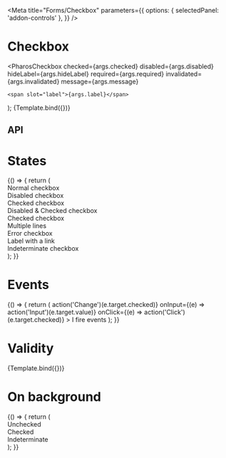 

<Meta
  title="Forms/Checkbox"
  parameters={{
    options: { selectedPanel: 'addon-controls' },
  }}
/>

# Checkbox

<GuidelineLink path="checkbox" />

  <PharosCheckbox
    checked={args.checked}
    disabled={args.disabled}
    hideLabel={args.hideLabel}
    required={args.required}
    invalidated={args.invalidated}
    message={args.message}
  >
    <span slot="label">{args.label}</span>
  </PharosCheckbox>
);

<Canvas withToolbar>
  <Story
    name="Base"
    args={{
      checked: false,
      disabled: false,
      hideLabel: false,
      label: 'I am a label',
    }}
  >
    {Template.bind({})}
  </Story>
</Canvas>

## API

<ArgsTable of={PharosCheckbox} />

# States

<Canvas withToolbar>
  <Story name="States">
    {() => {
      return (
        <div>
          <div>
            <PharosCheckbox name="one">
              <span slot="label">Normal checkbox</span>
            </PharosCheckbox>
          </div>
          <div>
            <PharosCheckbox name="two" disabled>
              <span slot="label">Disabled checkbox</span>
            </PharosCheckbox>
          </div>
          <div>
            <PharosCheckbox name="three" checked>
              <span slot="label">Checked checkbox</span>
            </PharosCheckbox>
          </div>
          <div>
            <PharosCheckbox name="four" checked disabled>
              <span slot="label">Disabled & Checked checkbox</span>
            </PharosCheckbox>
          </div>
          <div>
            <PharosCheckbox name="five" checked>
              <div slot="label">
                <div>Checked checkbox</div>
                <div>Multiple lines</div>
              </div>
            </PharosCheckbox>
          </div>
          <div>
            <PharosCheckbox name="six" invalidated>
              <span slot="label">Error checkbox</span>
            </PharosCheckbox>
          </div>
          <div>
            <PharosCheckbox name="seven">
              <span slot="label">
                Label with a <PharosLink href="#">link</PharosLink>
              </span>
            </PharosCheckbox>
          </div>
          <div>
            <PharosCheckbox name="eight" indeterminate>
              <span slot="label">Indeterminate checkbox</span>
            </PharosCheckbox>
          </div>
        </div>
      );
    }}
  </Story>
</Canvas>

# Events

<Canvas withToolbar>
  <Story
    name="Events"
    parameters={{
      options: { selectedPanel: 'addon-actions' },
    }}
  >
    {() => {
      return (
        <PharosCheckbox
          value="My value"
          onChange={(e) => action('Change')(e.target.checked)}
          onInput={(e) => action('Input')(e.target.value)}
          onClick={(e) => action('Click')(e.target.checked)}
        >
          <span slot="label">I fire events</span>
        </PharosCheckbox>
      );
    }}
  </Story>
</Canvas>

# Validity

<Canvas withToolbar>
  <Story
    name="Validity"
    args={{
      required: true,
      invalidated: true,
      label: 'I am a label',
      message: 'This field is required, please make a selection',
    }}
  >
    {Template.bind({})}
  </Story>
</Canvas>

# On background

<Canvas withToolbar>
  <Story name="On background">
    {() => {
      return (
        <div>
          <div className="checkbox-example__container--on-background">
            <PharosCheckbox name="on-background" onBackground>
              <span slot="label">Unchecked</span>
            </PharosCheckbox>
          </div>
          <div className="checkbox-example__container--on-background">
            <PharosCheckbox name="on-background" onBackground checked>
              <span slot="label">Checked</span>
            </PharosCheckbox>
          </div>
          <div className="checkbox-example__container--on-background">
            <PharosCheckbox name="indeterminate" onBackground indeterminate>
              <span slot="label">Indeterminate</span>
            </PharosCheckbox>
          </div>
        </div>
      );
    }}
  </Story>
</Canvas>
